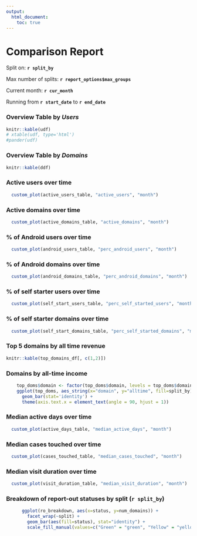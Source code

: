 ```yaml
---
output: 
  html_document:
    toc: true
---
```


Comparison Report
========================================================

Split on: **`r split_by`**

Max number of splits: **`r report_options$max_groups`**

Current month: **`r cur_month`**

Running from **`r start_date`** to **`r end_date`**



### Overview Table by *Users*
```r
knitr::kable(udf)
# xtable(udf, type='html')
#pander(udf)
```

### Overview Table by *Domains*
```r
knitr::kable(ddf)
```



### Active users over time
```r
  custom_plot(active_users_table, "active_users", "month")
```

### Active domains over time
```r
  custom_plot(active_domains_table, "active_domains", "month")
```

### % of Android users over time
```r
  custom_plot(android_users_table, "perc_android_users", "month")
```

### % of Android domains over time
```r
  custom_plot(android_domains_table, "perc_android_domains", "month")
```

### % of self starter users over time
```r
  custom_plot(self_start_users_table, "perc_self_started_users", "month")
```

### % of self starter domains over time
```r
  custom_plot(self_start_domains_table, "perc_self_started_domains", "month")
```

### Top 5 domains by all time revenue
```r
knitr::kable(top_domains_df[, c(1,2)])
```

### Domains by all-time income
```r
    top_doms$domain <- factor(top_doms$domain, levels = top_doms$domain[order(-top_doms$alltime)])
    ggplot(top_doms, aes_string(x="domain", y="alltime", fill=split_by)) + 
      geom_bar(stat='identity') + 
      theme(axis.text.x = element_text(angle = 90, hjust = 1))
```

### Median active days over time
```r
  custom_plot(active_days_table, "median_active_days", "month")
```

### Median cases touched over time
```r
  custom_plot(cases_touched_table, "median_cases_touched", "month")
```

### Median visit duration over time
```r
  custom_plot(visit_duration_table, "median_visit_duration", "month")
```

### Breakdown of report-out statuses by split (`r split_by`)
```r
      ggplot(ro_breakdown, aes(x=status, y=num_domains)) + 
        facet_wrap(~split) +
        geom_bar(aes(fill=status), stat="identity") +
        scale_fill_manual(values=c("Green" = "green", "Yellow" = "yellow", "Red" = "red"))
```
